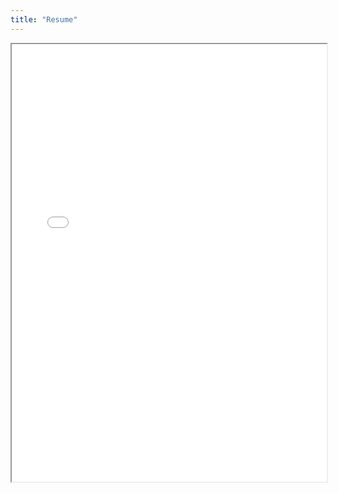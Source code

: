 ```yaml
---
title: "Resume"
---
```



```{=html}
<iframe width="100%" height="700" src="project_files/Sean Leader Resume.pdf" title="Sean Leader's Resume"></iframe>
```

